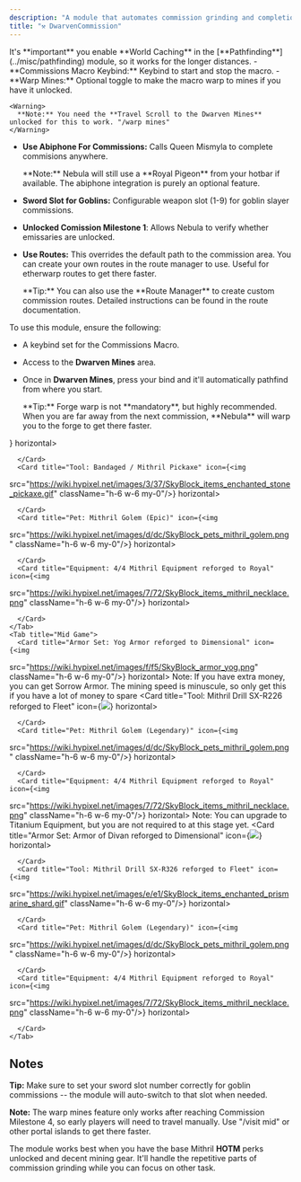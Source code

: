 ```yaml
---
description: "A module that automates commission grinding and completion in the Dwarven Mines, with quality-of-life features for faster progression."
title: "⚒️ DwarvenCommission"
---
```


<Danger>
  It's **important** you enable **World Caching** in the [**Pathfinding**](../misc/pathfinding) module, so it works for the longer distances.
</Danger>

<Accordion title="Options" icon="option" iconType="duotone">
  - **Commissions Macro Keybind:** Keybind to start and stop the macro.
  - **Warp Mines:** Optional toggle to make the macro warp to mines if you have it unlocked.

    <Warning>
      **Note:** You need the **Travel Scroll to the Dwarven Mines** unlocked for this to work. "/warp mines"
    </Warning>
  - **Use Abiphone For Commissions:** Calls Queen Mismyla to complete commisions anywhere.

    <Info>
      **Note:** Nebula will still use a **Royal Pigeon** from your hotbar if available. The abiphone integration is purely an optional feature.
    </Info>
  - **Sword Slot for Goblins:** Configurable weapon slot (1-9) for goblin slayer commissions.
  - **Unlocked Comission Milestone 1**: Allows Nebula to verify whether emissaries are unlocked.
  - **Use Routes:** This overrides the default path to the commission area. You can create your own routes in the route manager to use. Useful for etherwarp routes to get there faster.

    <Tip>
      **Tip:** You can also use the **Route Manager** to create custom commission routes. Detailed instructions can be found in the route documentation.
    </Tip>
</Accordion>

<Accordion title="Usage" icon="airplay" iconType="duotone">
  To use this module, ensure the following:

  - A keybind set for the Commissions Macro.
  - Access to the **Dwarven Mines** area.
  - Once in **Dwarven Mines**, press your bind and it'll automatically pathfind from where you start.

    <Tip>
      **Tip:** Forge warp is not **mandatory**, but highly recommended. When you are far away from the next commission, **Nebula** will warp you to the forge to get there faster.
    </Tip>
</Accordion>

<Accordion title="Recommended Setups" icon="user-gear" iconType="duotone">
  <Tabs>
    <Tab title="Early Game">
      <Card title="Armor Set: Glacite Armor" icon={<img
src="https://wiki.hypixel.net/images/3/3d/SkyBlock_armor_glacite.png"
className="h-6 w-6 my-0"/>} horizontal>
        
      </Card>
      <Card title="Tool: Bandaged / Mithril Pickaxe" icon={<img
src="https://wiki.hypixel.net/images/3/37/SkyBlock_items_enchanted_stone_pickaxe.gif"
className="h-6 w-6 my-0"/>} horizontal>
        
      </Card>
      <Card title="Pet: Mithril Golem (Epic)" icon={<img
src="https://wiki.hypixel.net/images/d/dc/SkyBlock_pets_mithril_golem.png"
className="h-6 w-6 my-0"/>} horizontal>
        
      </Card>
      <Card title="Equipment: 4/4 Mithril Equipment reforged to Royal" icon={<img
src="https://wiki.hypixel.net/images/7/72/SkyBlock_items_mithril_necklace.png"
className="h-6 w-6 my-0"/>} horizontal>
        
      </Card>
    </Tab>
    <Tab title="Mid Game">
      <Card title="Armor Set: Yog Armor reforged to Dimensional" icon={<img
src="https://wiki.hypixel.net/images/f/f5/SkyBlock_armor_yog.png"
className="h-6 w-6 my-0"/>} horizontal>
        Note: If you have extra money, you can get Sorrow Armor. The mining speed is minuscule, so only get this if you have a lot of money to spare
      </Card>
      <Card title="Tool: Mithril Drill SX-R226 reforged to Fleet" icon={<img
src="https://wiki.hypixel.net/images/e/e1/SkyBlock_items_enchanted_prismarine_shard.gif"
className="h-6 w-6 my-0"/>} horizontal>
        
      </Card>
      <Card title="Pet: Mithril Golem (Legendary)" icon={<img
src="https://wiki.hypixel.net/images/d/dc/SkyBlock_pets_mithril_golem.png"
className="h-6 w-6 my-0"/>} horizontal>
        
      </Card>
      <Card title="Equipment: 4/4 Mithril Equipment reforged to Royal" icon={<img
src="https://wiki.hypixel.net/images/7/72/SkyBlock_items_mithril_necklace.png"
className="h-6 w-6 my-0"/>} horizontal>
        Note: You can upgrade to Titanium Equipment, but you are not required to at this stage yet.
      </Card>
    </Tab>
    <Tab title="Late Game">
      <Card title="Armor Set: Armor of Divan reforged to Dimensional" icon={<img
src="https://wiki.hypixel.net/images/9/9c/SkyBlock_armor_divan.png"
className="h-6 w-6 my-0"/>} horizontal>
        
      </Card>
      <Card title="Tool: Mithril Drill SX-R326 reforged to Fleet" icon={<img
src="https://wiki.hypixel.net/images/e/e1/SkyBlock_items_enchanted_prismarine_shard.gif"
className="h-6 w-6 my-0"/>} horizontal>
        
      </Card>
      <Card title="Pet: Mithril Golem (Legendary)" icon={<img
src="https://wiki.hypixel.net/images/d/dc/SkyBlock_pets_mithril_golem.png"
className="h-6 w-6 my-0"/>} horizontal>
        
      </Card>
      <Card title="Equipment: 4/4 Mithril Equipment reforged to Royal" icon={<img
src="https://wiki.hypixel.net/images/7/72/SkyBlock_items_mithril_necklace.png"
className="h-6 w-6 my-0"/>} horizontal>
        
      </Card>
    </Tab>
  </Tabs>
</Accordion>

## Notes

**Tip:** Make sure to set your sword slot number correctly for goblin commissions -- the module will auto-switch to that slot when needed.

**Note:** The warp mines feature only works after reaching Commission Milestone 4, so early players will need to travel manually. Use "/visit mid" or other portal islands to get there faster.

The module works best when you have the base Mithril **HOTM** perks unlocked and decent mining gear. It'll handle the repetitive parts of commission grinding while you can focus on other task.